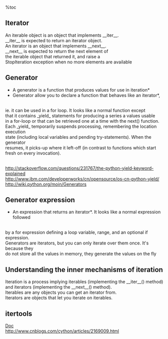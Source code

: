 %toc

== Iterator ==
An iterable object is an object that implements __iter__. 
<br>__iter__ is expected to return an iterator object.
<br>An iterator is an object that implements __next__. 
<br>__next__ is expected to return the next element of 
<br>the iterable object that returned it, and raise a 
<br>StopIteration exception when no more elements are available

{{{class = "brush: python"
>>>mylist = [1,2,3]
>>>for i in mylist:
    print i
>>>mylist2 = [x*x for x in range(3)]
>>>for i in mylist2
    print i
    
#Mylist is an iterable. When you use a list comprehension, you create a list, and so an iterable:
#Everything you can use "for... in..." on is an iterable: lists, strings, files...
}}}

{{{class = "brush: python"
import random

class RandomIterable:
    def __iter__(self):
        return self
    def next(self):
        if random.choice(["go", "go", "stop"]) == "stop":
            raise StopIteration  # signals "the end"
        return 1
        
for eggs in RandomIterable():
    print eggs
    
print list(RandomIterable())
}}}

== Generator ==
*A generator is a function that produces values for use in iteration*
*Generator allow you to declare a function that behaves like an iterator*, 
<br>ie. it can be used in a for loop. It looks like a normal function except 
<br>that it contains _yield_ statements for producing a series a values usable
<br>in a for-loop or that can be retrieved one at a time with the next() function. 
<br>Each _yield_ temporarily suspends processing, remembering the location execution 
<br>state (including local variables and pending try-statements). When the generator
<br>resumes, it picks-up where it left-off (in contrast to functions which start 
<br>fresh on every invocation).

{{{class = "brush: python"
# a generator that yields items instead of returning a list
def firstn(n):
    num = 0
    while num < n:
        yield num
        num += 1

first = firstn(5)   #function body does not run
for i in first:     #begin to run, return a num each time
    print i

for i in first:     #empty, because it has already run over
    print i
}}}

<br>http://stackoverflow.com/questions/231767/the-python-yield-keyword-explained
<br>http://www.ibm.com/developerworks/cn/opensource/os-cn-python-yield/
<br>http://wiki.python.org/moin/Generators

== Generator expression ==
*An expression that returns an iterator*. It looks like a normal expression followed
<br>by a for expression defining a loop variable, range, and an optional if expression.
<br>Generators are iterators, but you can only iterate over them once. It's because they
<br>do not store all the values in memory, they generate the values on the fly

{{{class = "brush: python"
>>>mygenerator = (x*x for x in range(3))
>>>for i in mygenerator:
...    print(i)

#It is just the same except you used () instead of []. BUT, you can not perform 
#for i in mygenerator a second time since generators can only be used once: they
#calculate 0, then forget about it and calculate 1, and end calculating 4, one by one

>>>
>>> sum(i*i for i in range(10))         # sum of squares 0, 1, 4, ... 81
#These expressions are designed for situations where the generator is used right 
#away by an enclosing function(like sum, set, dict, max, list...)
}}}

== Understanding the inner mechanisms of iteration ==
Iteration is a process implying iterables (implementing the __iter__() method) and iterators (implementing the __next__() method). 
<br>Iterables are any objects you can get an iterator from. 
<br>Iterators are objects that let you iterate on iterables.


== itertools ==
[[http://docs.python.org/2/library/itertools.html|Doc]]
<br>http://www.cnblogs.com/cython/articles/2169009.html
